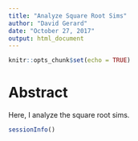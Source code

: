```yaml
---
title: "Analyze Square Root Sims"
author: "David Gerard"
date: "October 27, 2017"
output: html_document
---
```


```r
knitr::opts_chunk$set(echo = TRUE)
```

# Abstract

Here, I analyze the square root sims.

```r
sessionInfo()
```

